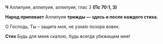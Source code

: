 **Ч** Аллилуия, аллилуия, аллилуия, глас 3 **(Пс 70:1, 3)**

**Народ припевает** Аллилуия **трижды — здесь и после каждого стиха.**

О Господь, Ты – защита моя, не узна́ю позора вовек.

**Стих** Будь для меня скалою, будь всегда убежищем мне!

